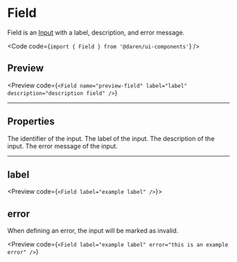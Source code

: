 
# Field

Field is an [Input](/input) with a label, description, and error message.

<Code code={`import { Field } from '@daren/ui-components'`} />

## Preview

<Preview
  code={`<Field name="preview-field" label="label" description="description field" />`}
>
  <div className="space-y-2">
    <Field name="preview-field" label="label" description="description field" />
  </div>
</Preview>

---

## Properties

<Properties>
  <Property name="name" type="string" required>
    The identifier of the input.
  </Property>
  <Property name="label" type="string">
    The label of the input.
  </Property>
  <Property name="description" type="string">
    The description of the input.
  </Property>
  <Property name="error" type="string">
    The error message of the input.
  </Property>
</Properties>

---

## label

<Preview code={`<Field label="example label" />`}>
  <div className="space-y-2">
    <Field label="example label" />
  </div>
</Preview>

## error

When defining an error, the input will be marked as invalid.

<Preview
  code={`<Field label="example label" error="this is an example error" />`}
>
  <div className="space-y-2">
    <Field label="example label" error="this is an example error" />
  </div>
</Preview>
